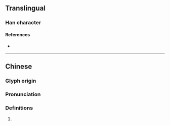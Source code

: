 {{character info}}
==Translingual==

===Han character===
{{Han char|rn=102|rad=田|as=11|sn=16|four=25681|canj=VWJLO|ids=⿰甾疌}}

====References====
* {{Han ref|kx=0766.120|dkj=21933|dj=1176.220|hdz=42552.130|uh=7580|ud=30080|bh=EA6A|bd=60010}}

----

==Chinese==
{{zh-forms}}

===Glyph origin===
{{Han etym}}

===Pronunciation===
{{zh-pron
|m=chā
|c=
|mc=y
|oc=y
|cat=
}}

===Definitions===
{{zh-hanzi}}

# {{rfdef|zh}}